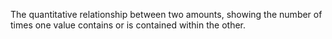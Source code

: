 The quantitative relationship between two amounts, showing the number of times one value contains or is contained within the other.
